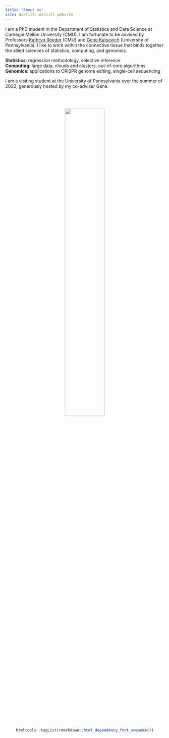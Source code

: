 ```yaml
---
title: "About me"
site: distill::distill_website
---
```


I am a PhD student in the Department of Statistics and Data Science at Carnegie Mellon University (CMU). I am fortunate to be advised by Professors [Kathryn Roeder](http://www.stat.cmu.edu/~roeder/) (CMU) and [Gene Katsevich](https://ekatsevi.github.io) (University of Pennsylvania). I like to work within the connective tissue that binds together the allied sciences of statistics, computing, and genomics.

**Statistics**: regression methodology, selective inference \
**Computing**: large data, clouds and clusters, out-of-core algorithms \
**Genomics**: applications to CRISPR genome editing, single-cell sequencing

I am a visiting student at the University of Pennsylvania over the summer of 2022, generously hosted by my co-adviser Gene.

<br/>
<br/>
<center>
![](pic_circle.png){#id .class width=50% height=50%}
\center

```r
htmltools::tagList(rmarkdown::html_dependency_font_awesome())
```

[<i class="fa fa-envelope fa-3x"></i>](email.html)
[<i class="fas fa-file fa-3x"></i>](ResumeCv/timsResume.pdf)
[<i class="fa fa-github fa-3x"></i>](https://github.com/Timothy-Barry)
